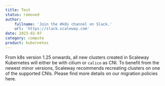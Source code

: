 ```yaml
---
title: Test
status: removed
author:
    fullname: 'Join the #k8s channel on Slack.'
    url: 'https://slack.scaleway.com'
date: 2023-02-07
category: compute
product: kubernetes
---
```


From k8s version 1.25 onwards, all new clusters created in Scaleway Kubernetes will either be with cilium or `calico` as CNI. 
To benefit from the newest minor versions, Scaleway recommends recreating clusters on one of the supported CNIs. Please find more details on our migration policies here.

